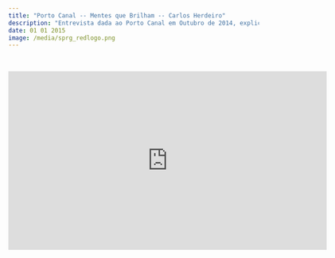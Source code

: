 ```yaml
---
title: "Porto Canal -- Mentes que Brilham -- Carlos Herdeiro"
description: "Entrevista dada ao Porto Canal em Outubro de 2014, explicando o que são buracos negros, como poderão vir a ser detectados com futuras observações e também um novo tipo de buracos negros (teóricos) \"com cabelo\", descobertos em 2014."
date: 01 01 2015
image: /media/sprg_redlogo.png
---
```


</br>

<iframe src="https://rd3.videos.sapo.pt/playhtml?file=https://rd3.videos.sapo.pt/u9ayszNuLVYu9fkRczBH/mov/1" frameborder="0" scrolling="no" allowfullscreen mozallowfullscreen webkitallowfullscreen allow="autoplay" width="640" height="360"></iframe>
